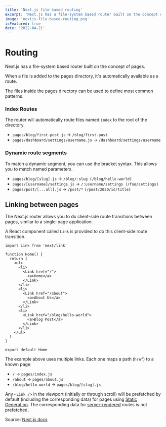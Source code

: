 ```yaml
---
title: 'Next.js file based routing'
excerpt: 'Next.js has a file-system based router built on the concept of pages.'
image: 'nextjs-file-based-routing.png'
isFeatured: true
date: '2022-04-21'
---
```


# **Routing**

Next.js has a file-system based router built on the concept of pages.

When a file is added to the pages directory, it's automatically available as a route.

The files inside the pages directory can be used to define most common patterns.


### **Index Routes**

The router will automatically route files named `index` to the root of the directory.

- `pages/blog/first-post.js` → `/blog/first-post`
- `pages/dashboard/settings/username.js` → `/dashboard/settings/username`


### **Dynamic route segments**

To match a dynamic segment, you can use the bracket syntax. This allows you to match named parameters.

- `pages/blog/[slug].js` → `/blog/:slug (/blog/hello-world)`
- `pages/[username]/settings.js` → `/:username/settings (/foo/settings)`
- `pages/post/[...all].js` → `/post/*` `(/post/2020/id/title)`


## **Linking between pages**

The Next.js router allows you to do client-side route transitions between pages, similar to a single-page application.

A React component called `Link` is provided to do this client-side route transition.

```
import Link from 'next/link'

function Home() {
  return (
    <ul>
      <li>
        <Link href="/">
          <a>Home</a>
        </Link>
      </li>
      <li>
        <Link href="/about">
          <a>About Us</a>
        </Link>
      </li>
      <li>
        <Link href="/blog/hello-world">
          <a>Blog Post</a>
        </Link>
      </li>
    </ul>
  )
}

export default Home

```

The example above uses multiple links. Each one maps a path (`href`) to a known page:

- `/` → `pages/index.js`
- `/about` → `pages/about.js`
- `/blog/hello-world` → `pages/blog/[slug].js`

Any `<Link />` in the viewport (initially or through scroll) will be prefetched by default (including the corresponding data) for pages using [Static Generation](https://nextjs.org/docs/basic-features/data-fetching/get-static-props). The corresponding data for [server-rendered](https://nextjs.org/docs/basic-features/data-fetching/get-server-side-props) routes is not prefetched.


Source: [Next.js docs](https://nextjs.org/docs/routing/introduction)
